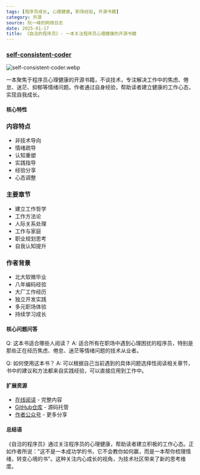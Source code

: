 ```yaml
---
tags: [程序员成长, 心理健康, 职场经验, 开源书籍]
category: 开源
source: 阮一峰的网络日志
date: 2025-01-17
title: 《自洽的程序员》- 一本关注程序员心理健康的开源书籍
---
```


### [self-consistent-coder](https://github.com/zhangchenchen/self-consistent-coder)

![self-consistent-coder.webp](https://img.mengpeng.tech/i/2025/01/17/6789ebfb9ea66.webp)

一本聚焦于程序员心理健康的开源书籍，不谈技术，专注解决工作中的焦虑、倦怠、迷茫、抑郁等情绪问题。作者通过自身经验，帮助读者建立健康的工作心态，实现自我成长。

#### 核心特性

### 内容特点
- 非技术导向
- 情绪疏导
- 认知重塑
- 实践指导
- 经验分享
- 心态调整

### 主要章节
- 建立工作哲学
- 工作方法论
- 人际关系处理
- 工作与家庭
- 职业规划思考
- 自我认知提升

### 作者背景
- 北大软微毕业
- 八年编码经验
- 大厂工作经历
- 独立开发实践
- 多元职场体验
- 持续学习成长

#### 核心问题问答

Q: 这本书适合哪些人阅读？
A: 适合所有在职场中遇到心理困扰的程序员，特别是那些正在经历焦虑、倦怠、迷茫等情绪问题的技术从业者。

Q: 如何使用这本书？
A: 可以根据自己当前遇到的具体问题选择性阅读相关章节，书中的建议和方法都来自实践经验，可以直接应用到工作中。

#### 扩展资源

- [在线阅读](https://self-consistent-coder.readthedocs.io/zh-cn/latest/) - 完整内容
- [GitHub仓库](https://github.com/zhangchenchen/self-consistent-coder) - 源码托管
- [作者公众号](https://github.com/zhangchenchen/self-consistent-coder#公众号二维码) - 更多分享

#### 总结语

《自洽的程序员》通过关注程序员的心理健康，帮助读者建立积极的工作心态。正如作者所说："这不是一本成功学的书，它不会教你如何赢，而是一本帮你梳理情绪，转变心境的书"。这种关注内心成长的视角，为技术社区带来了新的思考维度。 